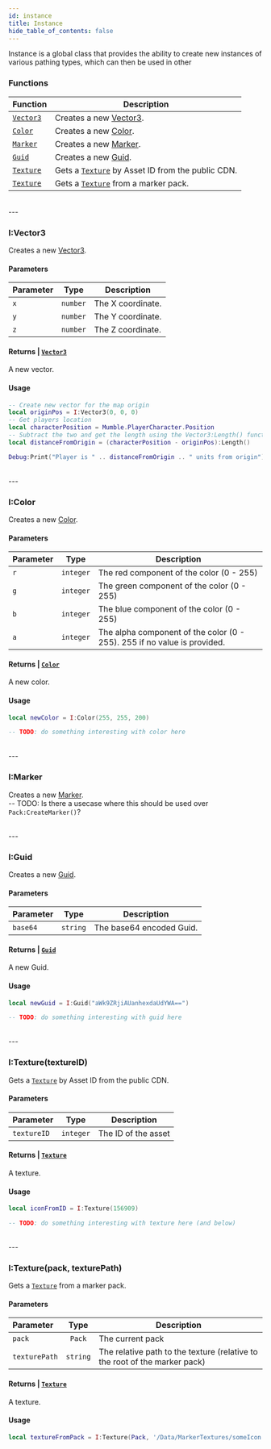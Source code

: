 ```yaml
---
id: instance
title: Instance
hide_table_of_contents: false
---
```



Instance is a global class that provides the ability to create new instances of various pathing types, which can then be used in other

### Functions
| Function | Description |
| :----- | ----------- |
| [`Vector3`](#ivector3) | Creates a new [Vector3](vector3). |
| [`Color`](#icolor) | Creates a new [Color](color). |
| [`Marker`](#imarker) | Creates a new [Marker](marker). |
| [`Guid`](#iguid) | Creates a new [Guid](guid). |
| [`Texture`](#itexture) | Gets a [`Texture`](texture) by Asset ID from the public CDN. |
| [`Texture`](#itexture-1) | Gets a [`Texture`](texture) from a marker pack. |
<br/>
---

### <CodeHeader class="I" function="Vector3" params="x, y, z">I\:Vector3</CodeHeader>
Creates a new [Vector3](vector3).

#### Parameters
| Parameter | Type | Description |
| :-------- | :--: | ----------- |
| `x` | `number` | The X coordinate. |
| `y` | `number` | The Y coordinate. |
| `z` | `number` | The Z coordinate. |

#### Returns | [`Vector3`](vector3)
A new vector.

#### Usage
```lua title="script.lua"
-- Create new vector for the map origin
local originPos = I:Vector3(0, 0, 0)
-- Get players location
local characterPosition = Mumble.PlayerCharacter.Position
-- Subtract the two and get the length using the Vector3:Length() function
local distanceFromOrigin = (characterPosition - originPos):Length()

Debug:Print("Player is " .. distanceFromOrigin .. " units from origin")
```
<br/>
---


### <CodeHeader class="I" function="Color" params="r, g, b, a">I\:Color</CodeHeader>
Creates a new [Color](color).

#### Parameters
| Parameter | Type | Description |
| :-------- | :--: | ----------- |
| `r` | `integer` | The red component of the color (0 - 255) |
| `g` | `integer` | The green component of the color (0 - 255) |
| `b` | `integer` | The blue component of the color (0 - 255) |
| `a` | `integer` | The alpha component of the color (0 - 255).  255 if no value is provided. |

#### Returns | [`Color`](color)
A new color.

#### Usage
```lua title="script.lua"
local newColor = I:Color(255, 255, 200)

-- TODO: do something interesting with color here
```
<br/>
---


### <CodeHeader class="I" function="Marker" params="">I\:Marker</CodeHeader>
Creates a new [Marker](marker).  
-- TODO: Is there a usecase where this should be used over `Pack:CreateMarker()`?

<br/>
---


### <CodeHeader class="I" function="Guid" params="base64">I\:Guid</CodeHeader>
Creates a new [Guid](guid).

#### Parameters
| Parameter | Type | Description |
| :-------- | :--: | ----------- |
| `base64` | `string` | The base64 encoded Guid. |

#### Returns | [`Guid`](guid)
A new Guid.

#### Usage
```lua title="script.lua"
local newGuid = I:Guid("aWk9ZRjiAUanhexdaUdYWA==")

-- TODO: do something interesting with guid here
```
<br/>
---


### <CodeHeader class="I" function="Texture" params="textureID">I\:Texture(textureID)</CodeHeader>
Gets a [`Texture`](texture) by Asset ID from the public CDN.

#### Parameters
| Parameter | Type | Description |
| :-------- | :--: | ----------- |
| `textureID` | `integer` | The ID of the asset |

#### Returns | [`Texture`](texture)
A texture.

#### Usage
```lua title="script.lua"
local iconFromID = I:Texture(156909)

-- TODO: do something interesting with texture here (and below)
```
<br/>
---


### <CodeHeader class="I" function="Texture" params="pack, texturePath">I\:Texture(pack, texturePath)</CodeHeader>
Gets a [`Texture`](texture) from a marker pack.

#### Parameters
| Parameter | Type | Description |
| :-------- | :--: | ----------- |
| `pack` | `Pack` | The current pack |
| `texturePath` | `string` | The relative path to the texture (relative to the root of the marker pack) |

#### Returns | [`Texture`](texture)
A texture.

#### Usage
```lua title="script.lua"
local textureFromPack = I:Texture(Pack, '/Data/MarkerTextures/someIcon.png')
```


